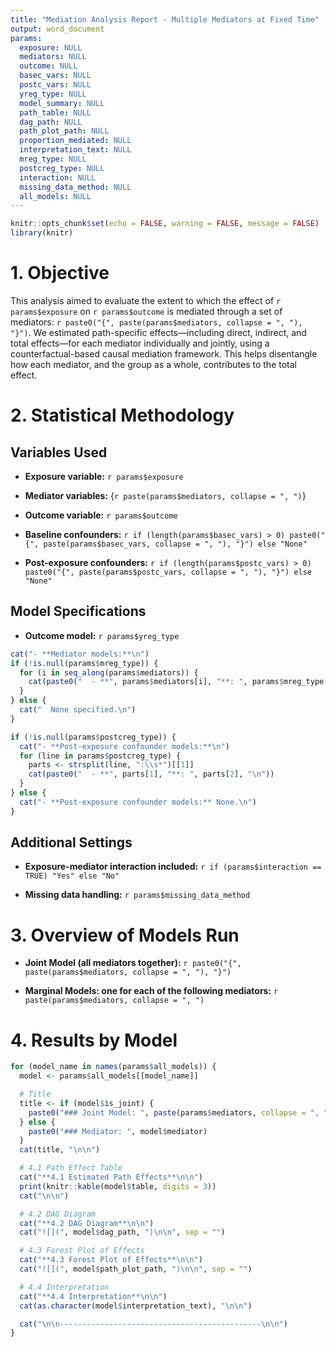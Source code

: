 ```yaml
---
title: "Mediation Analysis Report - Multiple Mediators at Fixed Time"
output: word_document
params:
  exposure: NULL
  mediators: NULL
  outcome: NULL
  basec_vars: NULL
  postc_vars: NULL
  yreg_type: NULL
  model_summary: NULL
  path_table: NULL
  dag_path: NULL
  path_plot_path: NULL
  proportion_mediated: NULL
  interpretation_text: NULL
  mreg_type: NULL
  postcreg_type: NULL
  interaction: NULL
  missing_data_method: NULL
  all_models: NULL
---
```


```r
knitr::opts_chunk$set(echo = FALSE, warning = FALSE, message = FALSE)
library(knitr)
```


# 1. Objective
This analysis aimed to evaluate the extent to which the effect of `r params$exposure` on `r params$outcome` is mediated through a set of mediators: `r paste0("{", paste(params$mediators, collapse = ", "), "}")`. We estimated path-specific effects—including direct, indirect, and total effects—for each mediator individually and jointly, using a counterfactual-based causal mediation framework. This helps disentangle how each mediator, and the group as a whole, contributes to the total effect.

# 2. Statistical Methodology
## Variables Used
- **Exposure variable:** `r params$exposure`

- **Mediator variables:** {`r paste(params$mediators, collapse = ", ")`}

- **Outcome variable:** `r params$outcome`

- **Baseline confounders:** `r if (length(params$basec_vars) > 0) paste0("{", paste(params$basec_vars, collapse = ", "), "}") else "None"`

- **Post-exposure confounders:** `r if (length(params$postc_vars) > 0) paste0("{", paste(params$postc_vars, collapse = ", "), "}") else "None"`

## Model Specifications
- **Outcome model:** `r params$yreg_type`

```r
cat("- **Mediator models:**\n")
if (!is.null(params$mreg_type)) {
  for (i in seq_along(params$mediators)) {
    cat(paste0("  - **", params$mediators[i], "**: ", params$mreg_type[i], "\n"))
  }
} else {
  cat("  None specified.\n")
}
```

```r
if (!is.null(params$postcreg_type)) {
  cat("- **Post-exposure confounder models:**\n")
  for (line in params$postcreg_type) {
    parts <- strsplit(line, ":\\s*")[[1]]
    cat(paste0("  - **", parts[1], "**: ", parts[2], "\n"))
  }
} else {
  cat("- **Post-exposure confounder models:** None.\n")
}

```


## Additional Settings
- **Exposure-mediator interaction included:** `r if (params$interaction == TRUE) "Yes" else "No"`

- **Missing data handling:** `r params$missing_data_method`

# 3. Overview of Models Run
- **Joint Model (all mediators together):** `r paste0("{", paste(params$mediators, collapse = ", "), "}")`

- **Marginal Models: one for each of the following mediators:** `r paste(params$mediators, collapse = ", ")`


# 4. Results by Model
```r
for (model_name in names(params$all_models)) {
  model <- params$all_models[[model_name]]

  # Title
  title <- if (model$is_joint) {
    paste0("### Joint Model: ", paste(params$mediators, collapse = ", "))
  } else {
    paste0("### Mediator: ", model$mediator)
  }
  cat(title, "\n\n")

  # 4.1 Path Effect Table
  cat("**4.1 Estimated Path Effects**\n\n")
  print(knitr::kable(model$table, digits = 3))
  cat("\n\n")

  # 4.2 DAG Diagram
  cat("**4.2 DAG Diagram**\n\n")
  cat("![](", model$dag_path, ")\n\n", sep = "")

  # 4.3 Forest Plot of Effects
  cat("**4.3 Forest Plot of Effects**\n\n")
  cat("![](", model$path_plot_path, ")\n\n", sep = "")

  # 4.4 Interpretation
  cat("**4.4 Interpretation**\n\n")
  cat(as.character(model$interpretation_text), "\n\n")

  cat("\n\n---------------------------------------------\n\n")
}

```
























